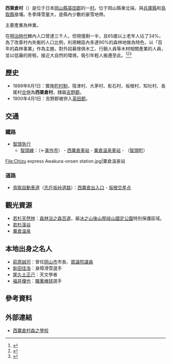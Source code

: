 {{日本町村
| 自治體名=西栗倉
| 町村=村
| 圖像 = [[File:Nawakura_1.jpg|240px]]
| 圖像說明=[[西粟倉站|西粟倉站]]
| 町村章=[[File:Nishiawakura_Okayama_chapter.JPG|100px]]
| 日文原名=西栗倉村
| 平假名=にしあわくらそん
| 羅馬字拼音=Nishiawakura-son
| 都道府縣=岡山縣
| 支廳=
| 郡=英田郡
| 編號=33643-2
| 面積=57.93
| 邊界未定=
| 人口=1,569
| 統計時間=2012年1月1日
| 自治體=[[美作市|美作市]]<br />'''[[兵庫縣|兵庫縣]]'''：[[宍粟市|宍粟市]]<br />'''[[鳥取縣|鳥取縣]]'''：[[智頭町|智頭町]]、[[若櫻町|若櫻町]]
| 樹=[[日本柳杉|日本柳杉]]
| 花=[[皐月杜鵑|皐月杜鵑]]
| 鳥=[[日本樹鶯|日本樹鶯]]
| 其他象徵物=
| 其他象徵=
| 首長=青木秀樹
| 卸任日期=2015年9月9日
| 議員數=8
| 郵遞區號=707-0503
| 所在地=英田郡西粟倉村大字影石2<br>[[File:Nishiawakura_village_office.jpg|210px]]
| 電話號碼=868-79-2111
| 外部連結={{url|http://www.vill.nishiawakura.okayama.jp/}}
| 經度=
| 緯度=
| 地圖=[[File:Nishiawakura_in_Okayama_Prefecture_Ja.svg|250px]]
| 註記=人口：[http://ns.vill.nishiawakura.okayama.jp/ 西粟倉村官方網頁]
}}
'''西粟倉村'''（{{jpn|j=西粟倉村|hg=にしあわくらそん|rm=Nishiawakura son|f=y}}）是位于日本[[岡山縣|岡山縣]][[英田郡|英田郡]]的一[[村|村]]。位于岡山縣東北端，與[[兵庫縣|兵庫縣]]和[[鳥取縣|鳥取縣]]接壤。冬季降雪量大，是縣內少數的豪雪地帶。

主要產業為林業。

在[[明治時代|明治時代]]轄內人口曾達三千人，但現僅剩一半，且65歲以上老年人佔了34%，為了改善村內失衡的人口比例，利用轄區內多達90%的森林地做為特色，以「百年的森林事業」作為主題，對外招募傢俱木工、行銷人員等木材相關產業的人員，並以低廉的房租，接近大自然的環境，吸引年輕人搬遷至此。<ref>{{cite news| author=陳世昌| title=西粟倉村村長：捨掉過多的物慾| url=http://udn.com/NEWS/WORLD/WOR1/7028788.shtml| accessdate=2012-04-15| newspaper=聯合報| date=2012-04-15| agency=聯合線上| archive-date=2012-04-17| archive-url=https://web.archive.org/web/20120417154318/http://udn.com/NEWS/WORLD/WOR1/7028788.shtml| dead-url=no}}</ref><ref>{{cite news| author=陳世昌| title=日本小村 拯救失落的35歲世代| url=http://udn.com/NEWS/WORLD/WOR1/7028787.shtml| accessdate=2012-04-15| newspaper=聯合報| date=2012-04-15| agency=聯合線上| archive-date=2012-04-17| archive-url=https://web.archive.org/web/20120417150807/http://udn.com/NEWS/WORLD/WOR1/7028787.shtml| dead-url=no}}</ref><ref>{{cite news| author=陳世昌| title=32歲山田哲也 在木工裡找到人生| url=http://udn.com/NEWS/WORLD/WOR1/7028791.shtml| accessdate=2012-04-15| newspaper=聯合報| date=2012-04-15| agency=聯合線上| archive-date=2012-04-17| archive-url=https://web.archive.org/web/20120417154323/http://udn.com/NEWS/WORLD/WOR1/7028791.shtml| dead-url=no}}</ref>

==歷史==
* 1889年6月1日：實施[[町村制|町村制]]，筏津村、大茅村、影石村、坂根村、知社村、長尾村[[市町村合併|合併]]為'''西粟倉村'''，隸屬[[吉野郡_(岡山縣)|吉野郡]]。
* 1900年4月1日：吉野郡被併入[[英田郡|英田郡]]。

== 交通 ==
=== 鐵路 ===
* [[智頭急行|智頭急行]]
** [[智頭線|智頭線]]：（←[[美作市|美作市]]） - [[西粟倉車站|西粟倉車站]] - [[粟倉溫泉車站|粟倉溫泉車站]] - （[[智頭町|智頭町]]）

<gallery widths=200px heights=200px>
File:Chizu express Awakura-onsen station.jpg|粟倉溫泉站
</gallery>

=== 道路 ===
* [[鳥取自動車道|鳥取自動車道]]（[[志戶坂峠道路|志戶坂峠道路]]）：[[西粟倉出入口|西粟倉出入口]] - [[坂根交差点|坂根交差点]]

==觀光資源==
* [[若杉天然林|若杉天然林]]：[[森林浴之森百選|森林浴之森百選]]，屬[[冰之山後山那岐山國定公園|冰之山後山那岐山國定公園]]特別保護區域。
* [[若杉溪谷|若杉溪谷]]
* [[粟倉溫泉|粟倉溫泉]]

==本地出身之名人==
* [[萩原誠司|萩原誠司]]：曾任[[岡山市|岡山市]]市長、[[眾議院_(日本)|眾議院]][[議員|議員]]
* [[新田佳浩|新田佳浩]]：身障滑雪選手
* [[尾久土正己|尾久土正己]]：天文學者
* [[福井優也|福井優也]]：[[職業棒球|職業棒球]]選手

==參考資料==
{{Reflist}}

==外部連結==
{{commonscat|Nishiawakura, Okayama}}
* {{Ja}} [http://nishihour.jp/ 西粟倉村森之學校] {{Wayback|url=http://nishihour.jp/ |date=20160305085411 }}

{{岡山縣}}{{Authority control}}